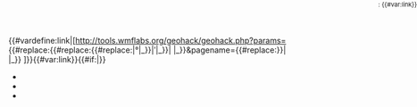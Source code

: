 <includeonly>{{#vardefine:link|[http://tools.wmflabs.org/geohack/geohack.php?params={{#replace:{{#replace:{{#replace:{{{1|}}}|°|_}}|′|_}}| |_}}&pagename={{#replace:{{{pagename|{{PAGENAMEE}}}}}| |_}} {{{1|}}}]}}{{#var:link}}{{#if:{{{for_page|}}}|<span style="position:absolute;top:0px;right:0px;float:right;line-height:1.5em;text-align:right;font-size:11px;white-space:nowrap">{{wikipedia|Geographic coordinate system|Coordinates}}: {{#var:link}}</span>}}</includeonly><noinclude>
*{{geo|08°03′S 157°13′E}}
*{{geo|08°03′S 157°13′E|pagename=Murasame}}
*{{geo|08°03′S 157°13′E|for_page=true}}
</noinclude>